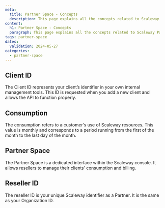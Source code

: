 ```yaml
---
meta:
  title: Partner Space - Concepts
  description: This page explains all the concepts related to Scaleway Partner Space
content:
  h1: Partner Space - Concepts
  paragraph: This page explains all the concepts related to Scaleway Partner Space
tags: partner-space
dates:
  validation: 2024-05-27
categories:
  - partner-space
---
```


## Client ID

The Client ID represents your client’s identifier in your own internal management tools. This ID is requested when you add a new client and allows the API to function properly. 

## Consumption

The consumption refers to a customer's use of Scaleway resources. This value is monthly and corresponds to a period running from the first of the month to the last day of the month. 

## Partner Space

The Partner Space is a dedicated interface within the Scaleway console. It allows resellers to manage their clients' consumption and billing. 

## Reseller ID

The reseller ID is your unique Scaleway identifier as a Partner. It is the same as your Organization ID.
